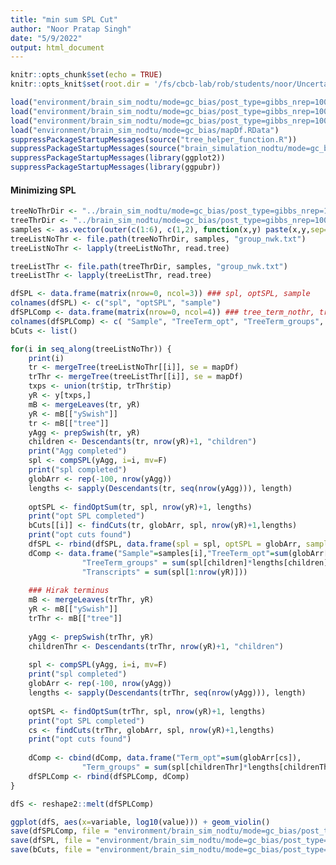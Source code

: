 ```yaml
---
title: "min sum SPL Cut"
author: "Noor Pratap Singh"
date: "5/9/2022"
output: html_document
---
```


```r
knitr::opts_chunk$set(echo = TRUE)
knitr::opts_knit$set(root.dir = '/fs/cbcb-lab/rob/students/noor/Uncertainity/treeTerminusScripts')
```

```r
load("environment/brain_sim_nodtu/mode=gc_bias/post_type=gibbs_nrep=100_tf=100/yAll.RData")
load("environment/brain_sim_nodtu/mode=gc_bias/post_type=gibbs_nrep=100_tf=100/y.RData")
load("environment/brain_sim_nodtu/mode=gc_bias/post_type=gibbs_nrep=100_tf=100/tree.RData")
load("environment/brain_sim_nodtu/mode=gc_bias/mapDf.RData")
suppressPackageStartupMessages(source("tree_helper_function.R"))
suppressPackageStartupMessages(source("brain_simulation_nodtu/mode=gc_bias/post_type=gibbs_nrep=100_tf=100/tree_analysis/tree_filter.R"))
suppressPackageStartupMessages(library(ggplot2))
suppressPackageStartupMessages(library(ggpubr))
```

#### Minimizing SPL
```r
treeNoThrDir <- "../brain_sim_nodtu/mode=gc_bias/post_type=gibbs_nrep=100_tf=100/out_term_temp"
treeThrDir <- "../brain_sim_nodtu/mode=gc_bias/post_type=gibbs_nrep=100_tf=100/out_term_hirak"
samples <- as.vector(outer(c(1:6), c(1,2), function(x,y) paste(x,y,sep="_")))
treeListNoThr <- file.path(treeNoThrDir, samples, "group_nwk.txt")
treeListNoThr <- lapply(treeListNoThr, read.tree)

treeListThr <- file.path(treeThrDir, samples, "group_nwk.txt")
treeListThr <- lapply(treeListThr, read.tree)

dfSPL <- data.frame(matrix(nrow=0, ncol=3)) ### spl, optSPL, sample
colnames(dfSPL) <- c("spl", "optSPL", "sample")
dfSPLComp <- data.frame(matrix(nrow=0, ncol=4)) ### tree_term_nothr, tree_term_no_term_group, transcripts
colnames(dfSPLComp) <- c( "Sample", "TreeTerm_opt", "TreeTerm_groups", "Transcripts")
bCuts <- list()

for(i in seq_along(treeListNoThr)) {
    print(i)
    tr <- mergeTree(treeListNoThr[[i]], se = mapDf)
    trThr <- mergeTree(treeListThr[[i]], se = mapDf)
    txps <- union(tr$tip, trThr$tip)
    yR <- y[txps,]
    mB <- mergeLeaves(tr, yR)
    yR <- mB[["ySwish"]]
    tr <- mB[["tree"]]
    yAgg <- prepSwish(tr, yR)
    children <- Descendants(tr, nrow(yR)+1, "children")
    print("Agg completed")
    spl <- compSPL(yAgg, i=i, mv=F)
    print("spl completed")
    globArr <- rep(-100, nrow(yAgg))
    lengths <- sapply(Descendants(tr, seq(nrow(yAgg))), length)
    
    optSPL <- findOptSum(tr, spl, nrow(yR)+1, lengths)
    print("opt SPL completed")
    bCuts[[i]] <- findCuts(tr, globArr, spl, nrow(yR)+1,lengths)
    print("opt cuts found")
    dfSPL <- rbind(dfSPL, data.frame(spl = spl, optSPL = globArr, sample = samples[i]))
    dComp <- data.frame("Sample"=samples[i],"TreeTerm_opt"=sum(globArr[bCuts[[i]]]),
                "TreeTerm_groups" = sum(spl[children]*lengths[children]),
                "Transcripts" = sum(spl[1:nrow(yR)]))
    
    ### Hirak terminus
    mB <- mergeLeaves(trThr, yR)
    yR <- mB[["ySwish"]]
    trThr <- mB[["tree"]]
    
    yAgg <- prepSwish(trThr, yR)
    childrenThr <- Descendants(trThr, nrow(yR)+1, "children")
    
    spl <- compSPL(yAgg, i=i, mv=F)
    print("spl completed")
    globArr <- rep(-100, nrow(yAgg))
    lengths <- sapply(Descendants(trThr, seq(nrow(yAgg))), length)
    
    optSPL <- findOptSum(trThr, spl, nrow(yR)+1, lengths)
    print("opt SPL completed")
    cs <- findCuts(trThr, globArr, spl, nrow(yR)+1,lengths)
    print("opt cuts found")
    
    dComp <- cbind(dComp, data.frame("Term_opt"=sum(globArr[cs]),
                "Term_groups" = sum(spl[childrenThr]*lengths[childrenThr])))
    dfSPLComp <- rbind(dfSPLComp, dComp)
}

dfS <- reshape2::melt(dfSPLComp)
```

```r
ggplot(dfS, aes(x=variable, log10(value))) + geom_violin()
save(dfSPLComp, file = "environment/brain_sim_nodtu/mode=gc_bias/post_type=gibbs_nrep=100_tf=100/comp_trees/dfSPLComp.RData")
save(dfSPL, file = "environment/brain_sim_nodtu/mode=gc_bias/post_type=gibbs_nrep=100_tf=100/comp_trees/dfSPL.RData")
save(bCuts, file = "environment/brain_sim_nodtu/mode=gc_bias/post_type=gibbs_nrep=100_tf=100/comp_trees/bCuts.RData")
```